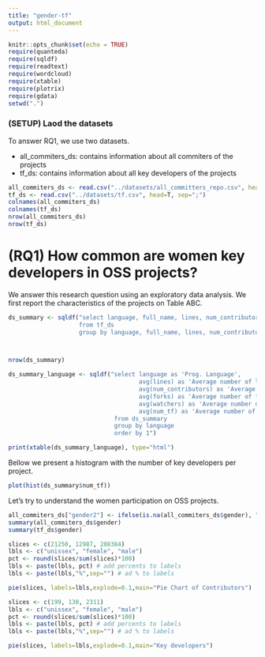 ```yaml
---
title: "gender-tf"
output: html_document
---
```


```r
knitr::opts_chunk$set(echo = TRUE)
require(quanteda)
require(sqldf)
require(readtext)
require(wordcloud)
require(xtable)
require(plotrix)
require(gdata)
setwd(".")
```


### (SETUP) Laod the datasets 

To answer RQ1, we use two datasets. 

   * all_commiters_ds: contains information about all commiters of the projects
   * tf_ds: contains information about all key developers of the projects


```r
all_commiters_ds <- read.csv("../datasets/all_committers_repo.csv", head=T, sep=",")
tf_ds <- read.csv("../datasets/tf.csv", head=T, sep=";")
colnames(all_commiters_ds)
colnames(tf_ds)
nrow(all_commiters_ds)
nrow(tf_ds)
```


#  (RQ1) How common are women key developers in OSS projects?

We answer this research question using an exploratory data analysis. 
We first report the characteristics of the projects on Table ABC. 

```r
ds_summary <- sqldf("select language, full_name, lines, num_contributors, forks, watchers, count(*) num_tf
                    from tf_ds 
                    group by language, full_name, lines, num_contributors, forks, watchers")



nrow(ds_summary)

ds_summary_language <- sqldf("select language as 'Prog. Language', 
                                     avg(lines) as 'Average number of lines of code', 
                                     avg(num_contributors) as 'Average number of contributors', 
                                     avg(forks) as 'Average number of forks' ,
                                     avg(watchers) as 'Average number of watchers', 
                                     avg(num_tf) as 'Average number of key developers'
                              from ds_summary 
                              group by language 
                              order by 1")

print(xtable(ds_summary_language), type="html")
```

Bellow we present a histogram with the number of key developers per project. 

```r
plot(hist(ds_summary$num_tf))
```

Let's try to understand the women participation on OSS projects. 

```r
all_commiters_ds["gender2"] <- ifelse(is.na(all_commiters_ds$gender), "unisex", all_commiters_ds$gender)
summary(all_commiters_ds$gender)
summary(tf_ds$gender)

slices <- c(21250, 12987, 208384)
lbls <- c("unissex", "female", "male")
pct <- round(slices/sum(slices)*100)
lbls <- paste(lbls, pct) # add percents to labels
lbls <- paste(lbls,"%",sep="") # ad % to labels

pie(slices, labels=lbls,explode=0.1,main="Pie Chart of Contributors")

slices <- c(199, 130, 2311)
lbls <- c("unissex", "female", "male")
pct <- round(slices/sum(slices)*100)
lbls <- paste(lbls, pct) # add percents to labels
lbls <- paste(lbls,"%",sep="") # ad % to labels

pie(slices, labels=lbls,explode=0.1,main="Key developers")
```




